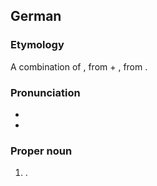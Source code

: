 ==German==

===Etymology===
A combination of {{m|de|Hanne}}, from {{m|de|Johanna||Jane}} + {{m|de|Lore}}, from {{m|de|Eleonore||Eleanor}}.

===Pronunciation===
* {{IPA|de|/ˈhanəˌloːʀə/}}
* {{audio|de|De-Hannelore.ogg|Audio}}

===Proper noun===
{{head|de|proper noun}}

# {{given name|de|female}}.